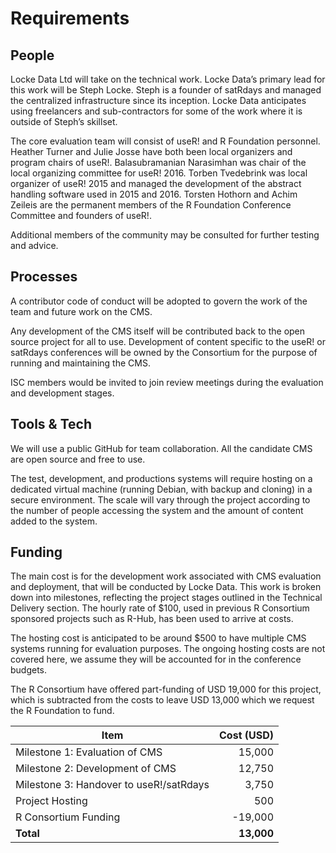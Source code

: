 # Requirements
<!-- 
An idea of what is required to make the project actually happen
-->

## People
<!--
Who needs to be involved, what's the proposed structure, what will it take to get their involvement?
-->
Locke Data Ltd will take on the technical work. Locke Data's primary lead for this work will be Steph Locke. Steph is a founder of
satRdays and managed the centralized infrastructure since its inception. Locke Data anticipates using freelancers and sub-contractors for some of the work where it is outside of Steph's skillset.

The core evaluation team will consist of useR! and R Foundation personnel. Heather Turner and Julie Josse have both been local organizers and program chairs of useR!. Balasubramanian Narasimhan was chair of the local organizing committee for useR! 2016. Torben Tvedebrink was local organizer of useR! 2015 and managed the development of the abstract handling software used in 2015 and 2016. Torsten Hothorn and Achim Zeileis are the permanent members of the R Foundation Conference Committee and founders of useR!.

Additional members of the community may be consulted for further testing and advice.

## Processes
<!-- 
What processes need to be put in place e.g. codes of conduct, regular ISC meetings, handover to the community at large?
-->
A contributor code of conduct will be adopted to govern the work of the team and
future work on the CMS.

Any development of the CMS itself will be contributed back to the open source 
project for all to use. Development of content specific to the useR! or satRdays
conferences will be owned by the Consortium for the purpose of running and 
maintaining the CMS.

ISC members would be invited to join review meetings during the evaluation and 
development stages.

## Tools & Tech
<!--
What is going to be needed to deliver this project? 

Will cloud computing be used - if yes are there are necessary components that will be deciding factors between providers?

Are there tools or tech that don't exist that will be produced to facilitate the project?
-->
We will use a public GitHub for team collaboration. All the candidate CMS are
open source and free to use.

The test, development, and productions systems will require hosting on a 
dedicated virtual machine (running Debian, with backup and cloning) 
in a secure environment. The scale will vary through the project according to 
the number of people accessing the system and the amount of content added to the
system. 

## Funding
<!--
A summary of the requirements that contextualises the costs
-->

The main cost is for the development work associated with CMS evaluation and deployment, that will be conducted by Locke Data. This work is broken down into milestones, reflecting the project stages outlined in the Technical Delivery section. The hourly rate of $100, used in previous R Consortium sponsored projects such as R-Hub, has been used to arrive at costs. 

The hosting cost is anticipated to be around $500 to have multiple CMS systems 
running for evaluation purposes. The ongoing hosting costs are not covered here, we assume they will be accounted for in the conference budgets.

The R Consortium have offered part-funding of USD 19,000 for this project, which is subtracted from the costs to leave USD 13,000 which we request the R Foundation to fund.

| Item | Cost (USD) |
| ---- | ----:|
| Milestone 1: Evaluation of CMS | 15,000  |
| Milestone 2: Development of CMS | 12,750 |
| Milestone 3: Handover to useR!/satRdays | 3,750 |
| Project Hosting | 500 |
| R Consortium Funding| -19,000 |
| **Total** | **13,000** |
